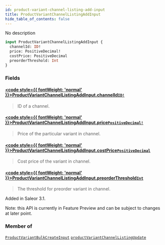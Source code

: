 ```yaml
---
id: product-variant-channel-listing-add-input
title: ProductVariantChannelListingAddInput
hide_table_of_contents: false
---
```








No description

```graphql
input ProductVariantChannelListingAddInput {
  channelId: ID!
  price: PositiveDecimal!
  costPrice: PositiveDecimal
  preorderThreshold: Int
}
```


### Fields

#### [<code style={{ fontWeight: 'normal' }}>ProductVariantChannelListingAddInput.<b>channelId</b></code>](#)<Bullet />[`ID!`](../../../developer/api-reference/scalars/id) <Badge class="secondary" text="non-null"/> <Badge class="secondary" text="scalar"/>
> ID of a channel.
> 

#### [<code style={{ fontWeight: 'normal' }}>ProductVariantChannelListingAddInput.<b>price</b></code>](#)<Bullet />[`PositiveDecimal!`](../../../developer/api-reference/scalars/positive-decimal) <Badge class="secondary" text="non-null"/> <Badge class="secondary" text="scalar"/>
> Price of the particular variant in channel.
> 

#### [<code style={{ fontWeight: 'normal' }}>ProductVariantChannelListingAddInput.<b>costPrice</b></code>](#)<Bullet />[`PositiveDecimal`](../../../developer/api-reference/scalars/positive-decimal) <Badge class="secondary" text="scalar"/>
> Cost price of the variant in channel.
> 

#### [<code style={{ fontWeight: 'normal' }}>ProductVariantChannelListingAddInput.<b>preorderThreshold</b></code>](#)<Bullet />[`Int`](../../../developer/api-reference/scalars/int) <Badge class="secondary" text="scalar"/>
> The threshold for preorder variant in channel.

Added in Saleor 3.1.

Note: this API is currently in Feature Preview and can be subject to changes at later point.
> 



### Member of

[`ProductVariantBulkCreateInput`](../../../developer/api-reference/inputs/product-variant-bulk-create-input)  <Badge class="secondary" text="input"/><Bullet />[`productVariantChannelListingUpdate`](../../../developer/api-reference/mutations/product-variant-channel-listing-update)  <Badge class="secondary" text="mutation"/>



